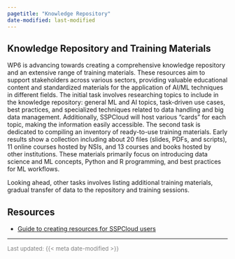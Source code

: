 ```yaml
---
pagetitle: "Knowledge Repository"
date-modified: last-modified
---
```


## Knowledge Repository and Training Materials

WP6 is advancing towards creating a comprehensive knowledge repository and an extensive range of training materials. These resources aim to support stakeholders across various sectors, providing valuable educational content and standardized materials for the application of AI/ML techniques in different fields. The initial task involves researching topics to include in the knowledge repository: general ML and AI topics, task-driven use cases, best practices, and specialized techniques related to data handling and big data management. Additionally, SSPCloud will host various "cards" for each topic, making the information easily accessible. The second task is dedicated to compiling an inventory of ready-to-use training materials. Early results show a collection including about 20 files (slides, PDFs, and scripts), 11 online courses hosted by NSIs, and 13 courses and books hosted by other institutions. These materials primarily focus on introducing data science and ML concepts, Python and R programming, and best practices for ML workflows.

Looking ahead, other tasks involves listing additional training materials, gradual transfer of data to the repository and training sessions.



## Resources 

- [Guide to creating resources for SSPCloud users](https://aiml4os.github.io/training-material-starting-pack/){target="_blank"}


---

<span style ="color:grey; font-size: 13px;">
  Last updated: {{< meta date-modified >}}
</span>
